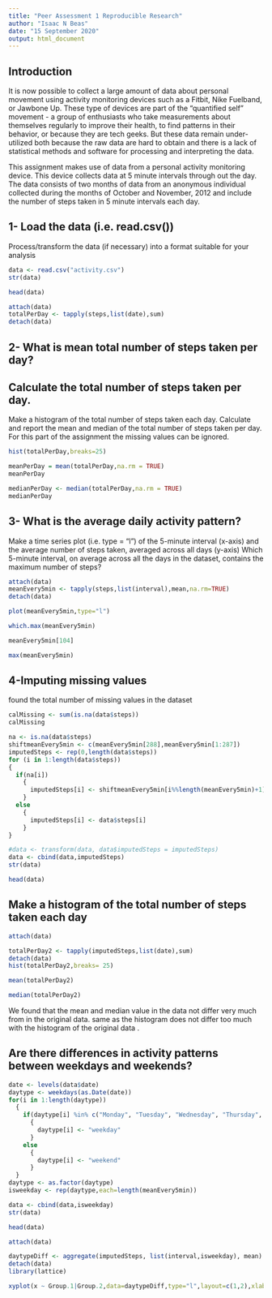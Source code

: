 ---
title: "Peer Assessment 1 Reproducible Research"
author: "Isaac N Beas"
date: "15 September 2020"
output: html_document
---
## Introduction

It is now possible to collect a large amount of data about personal movement using activity monitoring devices such as a Fitbit, Nike Fuelband, or Jawbone Up. These type of devices are part of the "quantified self" movement - a group of enthusiasts who take measurements about themselves regularly to improve their health, to find patterns in their behavior, or because they are tech geeks. But these data remain under-utilized both because the raw data are hard to obtain and there is a lack of statistical methods and software for processing and interpreting the data.

This assignment makes use of data from a personal activity monitoring device. This device collects data at 5 minute intervals through out the day. The data consists of two months of data from an anonymous individual collected during the months of October and November, 2012 and include the number of steps taken in 5 minute intervals each day.

## 1- Load the data (i.e. read.csv())
Process/transform the data (if necessary) into a format suitable for your analysis

```{r}
data <- read.csv("activity.csv")
str(data)
```
```{r}
head(data)
```


```{r}
attach(data)
totalPerDay <- tapply(steps,list(date),sum)
detach(data)
```
## 2- What is mean total number of steps taken per day?


## Calculate the total number of steps taken per day.
Make a histogram of the total number of steps taken each day.
Calculate and report the mean and median of the total number of steps taken per day.
For this part of the assignment the missing values can be ignored.
```{r}
hist(totalPerDay,breaks=25)
```

```{r}
meanPerDay = mean(totalPerDay,na.rm = TRUE)
meanPerDay
```

```{r}
medianPerDay <- median(totalPerDay,na.rm = TRUE)
medianPerDay
```

## 3- What is the average daily activity pattern?

Make a time series plot (i.e. type = "l") of the 5-minute interval (x-axis) and the average number of steps taken, averaged across all days (y-axis)
Which 5-minute interval, on average across all the days in the dataset, contains the maximum number of steps?
```{r}
attach(data)
meanEvery5min <- tapply(steps,list(interval),mean,na.rm=TRUE)
detach(data)
```

```{r}
plot(meanEvery5min,type="l")
```


```{r}
which.max(meanEvery5min)
```

```{r}
meanEvery5min[104]
```

```{r}
max(meanEvery5min)
```

## 4-Imputing missing values

found the total number of missing values in the dataset
```{r}
calMissing <- sum(is.na(data$steps))
calMissing
```


```{r}
na <- is.na(data$steps)
shiftmeanEvery5min <- c(meanEvery5min[288],meanEvery5min[1:287])
imputedSteps <- rep(0,length(data$steps))
for (i in 1:length(data$steps))
{
  if(na[i])
    {
      imputedSteps[i] <- shiftmeanEvery5min[i%%length(meanEvery5min)+1]
    }
  else
    {
      imputedSteps[i] <- data$steps[i]
    } 
}

#data <- transform(data, data$imputedSteps = imputedSteps)
data <- cbind(data,imputedSteps)
str(data)
```

```{r}
head(data)
```

## Make a histogram of the total number of steps taken each day
```{r}
attach(data)
```


```{r}
totalPerDay2 <- tapply(imputedSteps,list(date),sum)
detach(data)
hist(totalPerDay2,breaks= 25)
```


```{r}
mean(totalPerDay2)
```

```{r}
median(totalPerDay2)
```

We found that the mean and median value in the  data  not differ very much from in the original data. same as the histogram does not differ too much with the histogram of the original data .

## Are there differences in activity patterns between weekdays and weekends?

```{r}
date <- levels(data$date)
daytype <- weekdays(as.Date(date))
for(i in 1:length(daytype))
  {
    if(daytype[i] %in% c("Monday", "Tuesday", "Wednesday", "Thursday", "Friday"))
      {
        daytype[i] <- "weekday"
      }
    else
      {
        daytype[i] <- "weekend"
      }
  }
daytype <- as.factor(daytype)
isweekday <- rep(daytype,each=length(meanEvery5min))

data <- cbind(data,isweekday)
str(data)
```

```{r}
head(data)
```

```{r}
attach(data)
```


```{r}
daytypeDiff <- aggregate(imputedSteps, list(interval,isweekday), mean)
detach(data)
library(lattice)
```

```{r}
xyplot(x ~ Group.1|Group.2,data=daytypeDiff,type="l",layout=c(1,2),xlab="Interval",ylab="Number of Steps")
```

